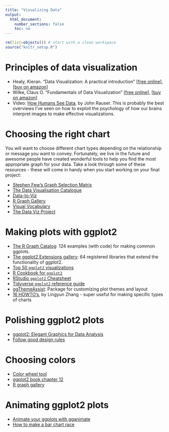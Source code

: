 ```yaml
---
title: "Visualizing Data"
output:
  html_document:
    number_sections: false
    toc: no
---
```


```r
rm(list=objects()) # start with a clean workspace
source("knitr_setup.R")
```

# Principles of data visualization

- Healy, Kieran. "Data Visualization: A practical introduction"
[[free online](http://socviz.co/)],
[[buy on amazon](https://www.amazon.com/Data-Visualization-Introduction-Kieran-Healy/dp/0691181624)]
- Wilke, Claus O. "Fundamentals of Data Visualization"
[[free online](https://serialmentor.com/dataviz/)],
[[buy on amazon](https://www.amazon.com/Fundamentals-Data-Visualization-Informative-Compelling/dp/1492031089)]
- Video: [How Humans See Data](https://youtu.be/fSgEeI2Xpdc), by John Rauser. This is probably the best overviews I've seen on how to exploit the psychology of how our brains interpret images to make effective visualizations.

# Choosing the right chart

You will want to choose different chart types depending on the relationship or message you want to convey. Fortunately, we live in the future and awesome people have created wonderful tools to help you find the most appropriate graph for your data. Take a look through some of these resources - these will come in handy when you start working on your final project:

- <i class="fas fa-file-pdf"></i> [Stephen Few's Graph Selection Matrix](content/Graph_Selection_Matrix.pdf)
- [The Data Visualisation Catalogue](https://datavizcatalogue.com/)
- [Data-to-Viz](https://www.data-to-viz.com/)
- [R Graph Gallery](http://r-graph-gallery.com/)
- [Visual Vocabulary](https://gramener.github.io/visual-vocabulary-vega/)
- [The Data Viz Project](https://datavizproject.com/)

# Making plots with **ggplot2**

- [The R Graph Catalog](http://shinyapps.stat.ubc.ca/r-graph-catalog/): 124 examples (with code) for making common ggplots.
- [The ggplot2 Extensions gallery](http://www.ggplot2-exts.org/gallery/): 64 registered libraries that extend the functionality of ggplot2.
- [Top 50 `ggplot2` visualizations](http://r-statistics.co/Top50-Ggplot2-Visualizations-MasterList-R-Code.html)
- [R Cookbook for `ggplot2`](http://www.cookbook-r.com/Graphs/)
- [RStudio `ggplot2` Cheatsheet](https://www.rstudio.com/wp-content/uploads/2015/03/ggplot2-cheatsheet.pdf)
- [Tidyverse `ggplot2` reference guide](https://ggplot2.tidyverse.org/reference/)
- [ggThemeAssist](https://github.com/calligross/ggthemeassist): Package for customizing plot themes and layout
- [16 HOWTO's](https://bookdown.org/lyzhang10/lzhang_r_tips_book/how-to-plot-data.html), by Lingyun Zhang - super useful for making specific types of charts

# Polishing **ggplot2** plots

- [ggplot2: Elegant Graphics for Data Analysis](https://ggplot2-book.org/index.html)
- [Follow good design rules](https://www.data-to-viz.com/caveats.html)

# Choosing colors

- [Color wheel tool](https://www.sessions.edu/color-calculator/)
- [ggplot2 book chapter 12](https://ggplot2-book.org/scales.html#scale-colour)
- [R graph gallery](http://r-graph-gallery.com/ggplot2-color)

# Animating **ggplot2** plots

- [Animate your ggplots with gganimate](https://gganimate.com/articles/gganimate.html)
- [How to make a bar chart race](https://emilykuehler.github.io/bar-chart-race/)

